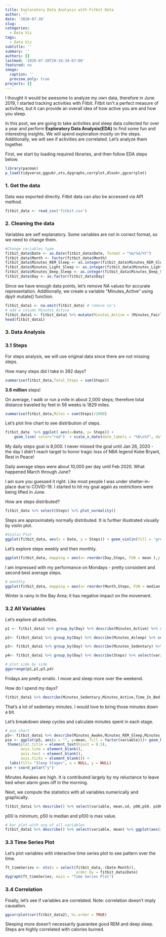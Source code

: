 ```yaml
---
title: Exploratory Data Analysis with Fitbit Data
author: ''
date: '2020-07-28'
slug: 
categories:
  - Data Viz
tags:
  - Data Viz
subtitle: ''
summary: ''
authors: []
lastmod: '2020-07-28T20:16:34-07:00'
featured: no
image:
  caption: ''
  preview_only: true
projects: []
---
```


I thought it would be awesome to analyze my own data, therefore in June 2019, I started tracking activities with Fitbit. Fitbit isn't a perfect measure of activities, but it can provide an overall idea of how active you are and how you sleep.  

In this post, we are going to take activities and sleep data collected for over a year and perform **Exploratory Data Analysis(EDA)** to find some fun and interesting insights. We will spend exploration mostly on the steps. Additionally, we will see if activities are correlated. Let's analyze them together.

First, we start by loading required libraries, and then follow EDA steps below.

```r
library(pacman)
p_load(tidyverse,ggpubr,xts,dygraphs,corrplot,dlookr,ggcorrplot)
```


### 1. Get the data
Data was exported directly.  Fitbit data can also be accessed via API method.
```r
fitbit_data <- read_csv('fitbit.csv')
```

### 2. Cleaning the data
Variables are self explanatory. Some variables are not in correct format, so we need to change them. 

```r
#Change variables type
fitbit_data$Date <- as.Date(fitbit_data$Date, format = "%m/%d/%Y")
fitbit_data$Month <- factor(fitbit_data$Month)
fitbit_data$Minutes_REM_Sleep <- as.integer(fitbit_data$Minutes_REM_Sleep)
fitbit_data$Minutes_Light_Sleep <- as.integer(fitbit_data$Minutes_Light_Sleep)
fitbit_data$Minutes_Deep_Sleep <- as.integer(fitbit_data$Minutes_Deep_Sleep)
fitbit_data$Day <- as.factor(fitbit_data$Day)
```

Since we have enough data points, let's remove NA values for accurate representation.
Additionally, we create a variable "Minutes_Active" using dpylr mutate() function. 
```r
fitbit_data1 <- na.omit(fitbit_data) # remove na's
# add a column Minutes_Active
fitbit_data1 <- fitbit_data1 %>% mutate(Minutes_Active = (Minutes_Fairly_Active+Minutes_Lightly_Active+Minutes_Very_Active))
head(fitbit_data1)
```


### 3. Data Analysis 

### 3.1 Steps
For steps analysis, we will use original data since there are not missing steps.

How many steps did I take in 392 days?
```r
summarise(fitbit_data,Total_Steps = sum(Steps))
```

**3.6 million** steps!

On average, I walk or run a mile in about 2,000 steps; therefore total distance traveled by feet in 56 weeks is 1829 miles.
```r
summarise(fitbit_data,Miles = sum(Steps)/2000)
```

Let's plot line chart to see distribution of steps. 
```r
fitbit_data  %>% ggplot( aes(x=Date, y= Steps)) +
    geom_line( color="red")  + scale_x_date(date_labels = "%b\n%Y", date_breaks = "1 month", limits = c(as.Date("2019-06-01"),as.Date("2020-07-04")))
```

My daily steps goal is 8,000. I never missed the goal until Jan 26, 2020 - the day I didn't reach target to honor tragic loss of NBA legend Kobe Bryant, Rest in Peace!

Daily average steps were about 10,000 per day until Feb 2020. What happened March through June?

I am sure you guessed it right. Like most people I was under shelter-in-place due to COVID-19. I started to hit my goal again as restrictions were being lifted in June.


How are steps distributed?
```r
fitbit_data %>% select(Steps) %>% plot_normality() 
```

Steps are approximately normally distributed. It is further illustrated visually by violin plot.
```r
#Violin Plot
ggplot(fitbit_data, aes(x = Date, y = Steps)) + geom_violin(fill = 'green', alpha= 0.5, position = 'dodge') + xlab("Month") + ylab("No. of Steps") 
```


Let's explore steps weekly and then monthly.

```r
ggplot(fitbit_data, mapping = aes(x= reorder(Day,Steps, FUN = mean ),y = Steps)) + geom_boxplot() 
```

I am impressed with my performance on Mondays - pretty consistent and second best average steps.

```r
# monthly
ggplot(fitbit_data, mapping = aes(x= reorder(Month,Steps, FUN = median ),y = Steps)) + geom_boxplot() 
```

Winter is rainy in the Bay Area; it has negative impact on the movement. 

### 3.2 All Variables

Let's explore all activities.
```r
p1 <- fitbit_data1 %>% group_by(Day) %>% describe(Minutes_Active) %>% select(variable, Day, mean) %>% ggplot(aes(x=reorder(Day, -mean), y=mean)) + geom_bar(stat="identity", fill="steelblue")+ xlab("Day") + ylab(" Minutes Active") + theme_minimal()

p2<- fitbit_data1 %>% group_by(Day) %>% describe(Minutes_Asleep) %>% select(variable, Day, mean) %>% ggplot(aes(x=reorder(Day, -mean), y=mean)) + geom_bar(stat="identity", fill="steelblue")+ xlab("Day") + ylab(" Minutes Asleep") + theme_minimal()

p3<- fitbit_data1 %>% group_by(Day) %>% describe(Minutes_Sedentary) %>% select(variable, Day, mean) %>% ggplot(aes(x=reorder(Day, -mean), y=mean)) + geom_bar(stat="identity", fill="steelblue")+ xlab("Day") + ylab(" Minutes Sedentary") + theme_minimal()

p4<- fitbit_data1 %>% group_by(Day) %>% describe(Steps) %>% select(variable, Day, mean) %>% ggplot(aes(x=reorder(Day, -mean), y=mean)) + geom_bar(stat="identity", fill="steelblue")+ xlab("Day") + ylab(" Steps") + theme_minimal()

# plot side by side
ggarrange(p1,p2,p3,p4) 

```
 
Fridays are pretty erratic. I move and sleep more over the weekend. 

How do I spend my days?
```r
fitbit_data1 %>% describe(Minutes_Sedentary,Minutes_Active,Time_In_Bed) %>% select(variable, mean) %>% ggplot(aes(x=reorder(variable, mean), y=mean)) + geom_bar(stat="identity", fill="steelblue", width = 0.5)+ xlab("Activities") + ylab(" Minutes ") + theme_minimal() 
```

That's a lot of sedentary minutes. I would love to bring those minutes down a bit. 

Let's breakdown sleep cycles and calculate minutes spent in each stage. 

```r
# pie chart
p5<- fitbit_data1 %>% describe(Minutes_Awake,Minutes_REM_Sleep,Minutes_Light_Sleep,Minutes_Deep_Sleep) %>% select(variable, mean) 
pie <- ggplot(p5, aes(x = "", y=mean, fill = factor(variable)))+ geom_bar(width = 1, stat = "identity") + geom_text(aes(label = paste(round(mean/sum(mean)*100), "%")), position = position_stack(vjust = 0.5)) + theme_classic() + 
 theme(plot.title = element_text(hjust = 0.5),
       axis.line = element_blank(),
       axis.text = element_blank(),
       axis.ticks = element_blank()) +
  labs(fill= "Sleep Stages", x = NULL, y = NULL)
pie + coord_polar("y")

```

Minutes Awakes are high. It is contributed largely by my reluctance to leave bed when alarm goes off in the morning.  

Next, we compute the statistics with all variables numerically and graphically.
```r
fitbit_data1 %>% describe() %>% select(variable, mean,sd, p00,p50, p100)
```
p00 is minimum, p50 is median and p100 is max value.

```r
# bar plot with avg of all variables 
fitbit_data1 %>% describe() %>% select(variable, mean) %>% ggplot(aes(x=reorder(variable, mean), y=mean)) + geom_bar(stat="identity", fill="steelblue")+ xlab("Activities") + ylab("Counts ") + theme_minimal() + coord_flip()
```


### 3.3 Time Series Plot

Let's plot variables with interactive time series plot to see pattern over the time.
```r
ft_timeSeries <- xts(x = select(fitbit_data,-(Date:Month)),
                                order.by = fitbit_data$Date)
dygraph(ft_timeSeries, main = "Time Series Plot")
```


### 3.4 Correlation 
Finally, let's see if variables are correlated. Note: correlation doesn't imply causation.


```r
ggcorrplot(cor(fitbit_data2), hc.order = TRUE)
```

Sleeping more doesn't necessarily guarantee good REM and deep sleep. Steps are highly correlated with calories burned. 








